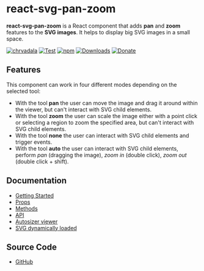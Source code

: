 
<Meta title="Welcome" />

# react-svg-pan-zoom
**react-svg-pan-zoom** is a React component that adds **pan** and **zoom** features to the **SVG images**. It helps to display big SVG images in a small space.

[![chrvadala](https://img.shields.io/badge/website-chrvadala-orange.svg)](https://chrvadala.github.io)
[![Test](https://github.com/chrvadala/react-svg-pan-zoom/workflows/Test/badge.svg)](https://github.com/chrvadala/react-svg-pan-zoom/actions)
[![npm](https://img.shields.io/npm/v/react-svg-pan-zoom.svg?maxAge=2592000?style=plastic)](https://www.npmjs.com/package/react-svg-pan-zoom)
[![Downloads](https://img.shields.io/npm/dm/react-svg-pan-zoom.svg)](https://www.npmjs.com/package/react-svg-pan-zoom)
[![Donate](https://img.shields.io/badge/donate-GithubSponsor-green.svg)](https://github.com/sponsors/chrvadala)


## Features
This component can work in four different modes depending on the selected tool:
- With the tool **pan** the user can move the image and drag it around within the viewer, but can't interact with SVG child elements.
- With the tool **zoom** the user can scale the image either with a point click or selecting a region to zoom the specified area, but can't interact with SVG child elements.
- With the tool **none** the user can interact with SVG child elements and trigger events.
- With the tool **auto** the user can interact with SVG child elements, perform *pan* (dragging the image), *zoom in* (double click), *zoom out* (double click + shift).


## Documentation
- [Getting Started](https://github.com/chrvadala/react-svg-pan-zoom/blob/main/docs/getting-started.md#props)
- [Props](https://github.com/chrvadala/react-svg-pan-zoom/blob/main/docs/documentation.md#props)
- [Methods](https://github.com/chrvadala/react-svg-pan-zoom/blob/main/docs/documentation.md#methods)
- [API](https://github.com/chrvadala/react-svg-pan-zoom/blob/main/docs/documentation.md#api)
- [Autosizer viewer](https://github.com/chrvadala/react-svg-pan-zoom/blob/main/docs/autosizer-viewer.md)
- [SVG dynamically loaded](https://github.com/chrvadala/react-svg-pan-zoom/blob/main/docs/svg-dynamically-loaded.md)


## Source Code
- [GitHub](https://github.com/chrvadala/react-svg-pan-zoom)
